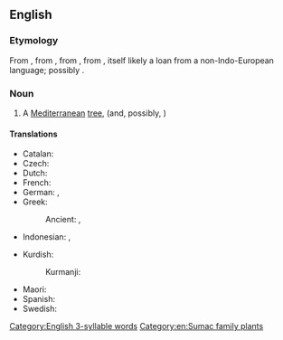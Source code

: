 ==English==
{{wikipedia}}

===Etymology===
From {{inh|en|enm|therebynte}}, from {{der|en|fro|terebinthe}}, from {{der|en|la|terebinthus}}, from {{der|en|grc|τερέβινθος}}, itself likely a loan from a non-Indo-European language; possibly {{etyl|omn|en}}.

===Noun===
{{en-noun}}

# A [[Mediterranean]] [[tree]], {{taxlink|Pistacia terebinthus|species|noshow=1}} (and, possibly, {{taxlink|Pistacia palaestina|species|noshow=1}})

====Translations====
{{trans-top|a Mediterranean tree}}
* Catalan: {{t|ca|terebint|m}}
* Czech: {{t|cs|řečík terebintový|m}}
* Dutch: {{t+|nl|eik}}
* French: {{t+|fr|térébinthe}}
* German: {{t+|de|Terebinthe|f}}, {{t|de|Terpentin-Pistazie|f}}
* Greek:
*: Ancient: {{t|grc|τερέβινθος|f}}, {{t|grc|τέρμινθος|f}}
* Indonesian: {{t|id|tarbantin}}, {{t|id|tarbantin}}
{{trans-mid}}
* Kurdish:
*: Kurmanji: {{t+|ku|bêmk|f}} {{qualifier|variety with soft seeds}}
* Maori: {{t|mi|terepini}}
* Spanish: {{t|es|terebinto}}
* Swedish: {{t|sv|terebint}}
{{trans-bottom}}

[[Category:English 3-syllable words]]
[[Category:en:Sumac family plants]]